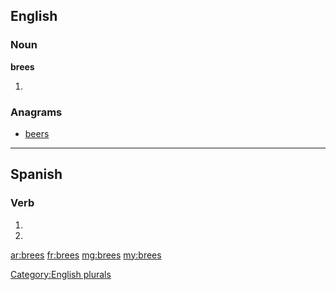==English==

===Noun===
'''brees'''

# {{plural of|[[bree]]}}

===Anagrams===
* [[beers#English|beers]] 

[[Category:English plurals]]

----

==Spanish==

===Verb===
{{es-verb-form|brear}}

# {{es-verb form of|ending=ar|mood=imperative|sense=negative|pers=2|formal=no|number=singular|[[brear]]}}
# {{es-verb form of|ending=ar|mood=subjunctive|tense=present|pers=2|formal=no|number=singular|[[brear]]}}

[[ar:brees]]
[[fr:brees]]
[[mg:brees]]
[[my:brees]]